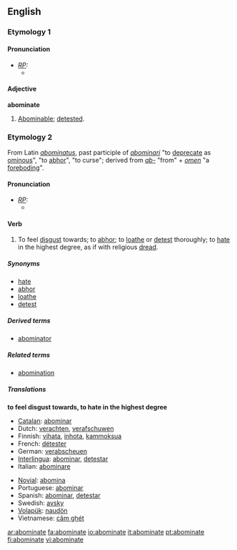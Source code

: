 ==English==
===Etymology 1===
====Pronunciation====
* ''[[RP]]:''
** {{IPA|/əˈbɒmɪˌnət/}}

====Adjective====
'''abominate'''
# {{obsolete}} [[abominable|Abominable]]; [[detest]]ed.

===Etymology 2===
From Latin ''[[abominatus]]'', past participle of ''[[abominari]]'' "to [[deprecate]] as [[ominous]]", "to [[abhor]]", "to curse"; derived from ''[[ab-]]'' "from" + ''[[omen]]'' "a [[foreboding]]".

====Pronunciation====
* ''[[RP]]:''
** {{IPA|/əˈbɒmɪˌneɪt/}}

====Verb====
{{en-verb|abominat|ing}}

# {{transitive}} To feel [[disgust]] towards; to [[abhor]]; to [[loathe]] or [[detest]] thoroughly; to [[hate]] in the highest degree, as if with religious [[dread]].

=====Synonyms=====
*[[hate]]
*[[abhor]]
*[[loathe]]
*[[detest]]

=====Derived terms=====
* [[abominator]]

=====Related terms=====
*[[abomination]]

=====Translations=====
'''to feel disgust towards, to hate in the highest degree'''
{{top}}
*[[Catalan]]: [[abominar]]
*Dutch: [[verachten]], [[verafschuwen]]
*Finnish: [[vihata]], [[inhota]], [[kammoksua]]
*French: [[détester]] 
*German: [[verabscheuen]] 
*[[Interlingua]]: [[abominar]], [[detestar]] 
*Italian: [[abominare]] 
{{mid}}
*[[Novial]]: [[abomina]]
*Portuguese: [[abominar]] 
*Spanish: [[abominar]], [[detestar]]
*Swedish: [[avsky]]
*[[Volapük]]: [[naudön]]
*Vietnamese: [[căm ghét]]
{{bottom}}

[[ar:abominate]]
[[fa:abominate]]
[[io:abominate]]
[[it:abominate]]
[[pt:abominate]]
[[fi:abominate]]
[[vi:abominate]]
